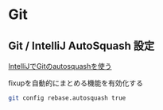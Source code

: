 # Git

## Git / IntelliJ AutoSquash 設定

[IntelliJでGitのautosquashを使う](https://zenn.dev/naoyukik/articles/cdb51fba660440)

fixupを自動的にまとめる機能を有効化する

```sh
git config rebase.autosquash true
```
